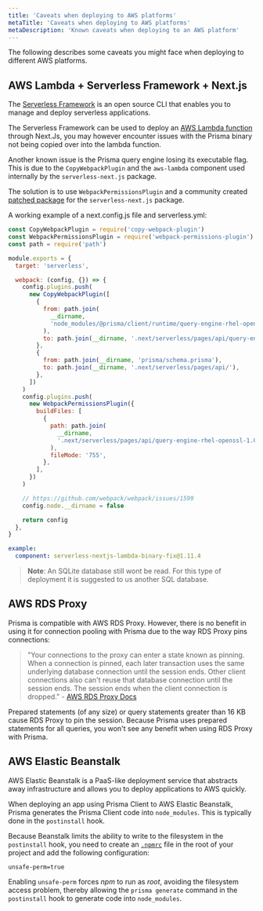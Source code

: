 ```yaml
---
title: 'Caveats when deploying to AWS platforms'
metaTitle: 'Caveats when deploying to AWS platforms'
metaDescription: 'Known caveats when deploying to an AWS platform'
---
```


<TopBlock>

The following describes some caveats you might face when deploying to different AWS platforms.

</TopBlock>

## AWS Lambda + Serverless Framework + Next.js

The [Serverless Framework](https://www.serverless.com/framework/docs/) is an open source CLI that enables you to manage and deploy serverless applications.

The Serverless Framework can be used to deploy an [AWS Lambda function](https://www.serverless.com/framework/docs/providers/aws/guide/intro/) through Next.Js, you may however encounter issues with the Prisma binary not being copied over into the lambda function.

Another known issue is the Prisma query engine losing its executable flag. This is due to the `CopyWebpackPlugin` and the `aws-lambda` component used internally by the `serverless-next.js` package.

The solution is to use `WebpackPermissionsPlugin` and a community created [patched package](https://www.npmjs.com/package/serverless-nextjs-lambda-binary-fix) for the `serverless-next.js` package.

A working example of a next.config.js file and serverless.yml:

```js file=next.config.js
const CopyWebpackPlugin = require('copy-webpack-plugin')
const WebpackPermissionsPlugin = require('webpack-permissions-plugin')
const path = require('path')

module.exports = {
  target: 'serverless',

  webpack: (config, {}) => {
    config.plugins.push(
      new CopyWebpackPlugin([
        {
          from: path.join(
            __dirname,
            'node_modules/@prisma/client/runtime/query-engine-rhel-openssl-1.0.x'
          ),
          to: path.join(__dirname, '.next/serverless/pages/api/query-engine-rhel-openssl-1.0.x'),
        },
        {
          from: path.join(__dirname, 'prisma/schema.prisma'),
          to: path.join(__dirname, '.next/serverless/pages/api/'),
        },
      ])
    )
    config.plugins.push(
      new WebpackPermissionsPlugin({
        buildFiles: [
          {
            path: path.join(
              __dirname,
              '.next/serverless/pages/api/query-engine-rhel-openssl-1.0.x'
            ),
            fileMode: '755',
          },
        ],
      })
    )

    // https://github.com/webpack/webpack/issues/1599
    config.node.__dirname = false

    return config
  },
}
```

```yml file=serverless.yml
example:
  component: serverless-nextjs-lambda-binary-fix@1.11.4
```

> **Note**: An SQLite database still wont be read. For this type of deployment it is suggested to us another SQL database.

## AWS RDS Proxy

Prisma is compatible with AWS RDS Proxy. However, there is no benefit in using it for connection pooling with Prisma due to the way RDS Proxy pins connections:

> "Your connections to the proxy can enter a state known as pinning. When a connection is pinned, each later transaction uses the same underlying database connection until the session ends. Other client connections also can't reuse that database connection until the session ends. The session ends when the client connection is dropped." - <a href="https://docs.aws.amazon.com/AmazonRDS/latest/AuroraUserGuide/rds-proxy.html">AWS RDS Proxy Docs</a>

Prepared statements (of any size) or query statements greater than 16 KB cause RDS Proxy to pin the session. Because Prisma uses prepared statements for all queries, you won't see any benefit when using RDS Proxy with Prisma.

## AWS Elastic Beanstalk

AWS Elastic Beanstalk is a PaaS-like deployment service that abstracts away infrastructure and allows you to deploy applications to AWS quickly.

When deploying an app using Prisma Client to AWS Elastic Beanstalk, Prisma generates the Prisma Client code into `node_modules`. This is typically done in the `postinstall` hook.

Because Beanstalk limits the ability to write to the filesystem in the `postinstall` hook, you need to create an [`.npmrc`](https://docs.npmjs.com/cli/v6/configuring-npm/npmrc) file in the root of your project and add the following configuration:

```config file=.npmrc
unsafe-perm=true
```

Enabling `unsafe-perm` forces _npm_ to run as _root_, avoiding the filesystem access problem, thereby allowing the `prisma generate` command in the `postinstall` hook to generate code into `node_modules`.
